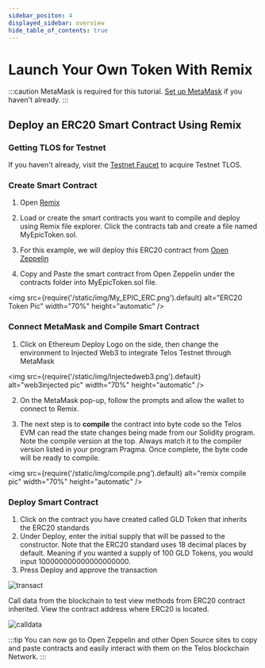```yaml
---
sidebar_positon: 4
displayed_sidebar: overview
hide_table_of_contents: true
---
```


# Launch Your Own Token With Remix

:::caution
MetaMask is required for this tutorial. [Set up MetaMask](/quickstart/evm/setup-a-wallet) if you haven't already.
:::

## Deploy an ERC20 Smart Contract Using Remix

### Getting TLOS for Testnet

If you haven't already, visit the [Testnet Faucet](https://app.telos.net/testnet/developers?tab=tlos-evm) to acquire Testnet TLOS.

### Create Smart Contract

1. Open [Remix](http://remix.ethereum.org/)

2. Load or create the smart contracts you want to compile and deploy using Remix file explorer. Click the contracts tab and create a file named MyEpicToken.sol.

3. For this example, we will deploy this ERC20 contract from [Open Zeppelin](https://docs.openzeppelin.com/contracts/4.x/erc20)

4. Copy and Paste the smart contract from Open Zeppelin under the contracts folder into MyEpicToken.sol file.

<img
    src={require('/static/img/My_EPIC_ERC.png').default}
    alt="ERC20 Token Pic"
    width="70%"
    height="automatic"
/>

### Connect MetaMask and Compile Smart Contract

1. Click on Ethereum Deploy Logo on the side, then change the environment to Injected Web3 to integrate Telos Testnet through MetaMask

<img
    src={require('/static/img/Injectedweb3.png').default}
    alt="web3injected pic"
    width="70%"
    height="automatic"
/>

2. On the MetaMask pop-up, follow the prompts and allow the wallet to connect to Remix.

3. The next step is to **compile** the contract into byte code so the Telos EVM can read the state changes being made from our Solidity program. Note the compile version at the top. Always match it to the compiler version listed in your program Pragma. Once complete, the byte code will be ready to compile.

<img
    src={require('/static/img/compile.png').default}
    alt="remix compile pic"
    width="70%"
    height="automatic"
/>

### Deploy Smart Contract

1. Click on the contract you have created called GLD Token that inherits the ERC20 standards
2. Under Deploy, enter the initial supply that will be passed to the constructor. Note that the ERC20 standard uses 18 decimal places by default. Meaning if you wanted a supply of 100 GLD Tokens, you would input 100000000000000000000.
3. Press Deploy and approve the transaction

![transact](/img/deploy.png)

Call data from the blockchain to test view methods from ERC20 contract inherited. View the contract address where ERC20 is located. 


![calldata](/img/call_data.png)

:::tip
You can now go to Open Zeppelin and other Open Source sites to copy and paste contracts and easily interact with them on the Telos blockchain Network.
:::
